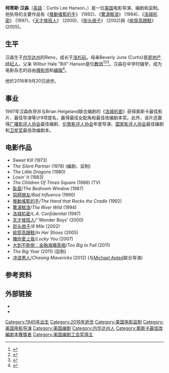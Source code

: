 {{noteTA
|T=zh-tw:柯提斯·韓森;zh-cn:柯蒂斯·汉森;zh-hk:寇蒂斯·韓遜;
|1=zh-tw:柯提斯·韓森;zh-cn:柯蒂斯·汉森;zh-hk:寇蒂斯·韓遜;
|2=zh-tw:柯提斯;zh-cn:柯蒂斯;zh-hk:寇蒂斯;
|3=zh-tw:韓森;zh-cn:汉森;zh-hk:韓遜;
}}
{{Infobox person
| name = 柯蒂斯·汉森<br />Curtis Hanson
| image = Curtis Hanson.JPG
| caption = 汉森在2007年[[翠貝卡電影節|翠貝卡電影節]]
| birth_name = Curtis Lee Hanson
| birth_date = {{Birth date |1945|3|24}}
| birth_place = {{USA}}[[内华达州|内华达州]][[雷諾_(內華達州)|雷諾]]
| death_date = {{Death date and age|mf=yes|2016|09|20|1945|03|24}}
| death_place = {{USA}}[[加利福尼亞州|加利福尼亞州]][[洛杉磯|洛杉磯]]
| occupation = 电影导演、编剧和监制
| years_active = 1970年至2016年
}}
{{中文譯名
| english   = Curtis Hanson
| putonghua = 柯蒂斯·汉森
| taiwan    = 柯提斯·韓森
| hongkong  = 寇蒂斯·韓遜
}}
'''柯蒂斯·汉森'''（[[英語|英語]]：Curtis Lee Hanson，{{bd|1945年|3月24日|2016年|9月20日}}）是一位[[美国|美国]]电影导演、编剧和监制。他执导的主要作品有《[[推動搖籃的手|推動搖籃的手]]》 (1992)、《[[驚濤駭浪|驚濤駭浪]]》 (1994)、《[[洛城机密|洛城机密]]》 (1997)、《[[天才接班人|天才接班人]]》 (2000)、《[[街头痞子|街头痞子]]》 (2002)與《[[偷穿高跟鞋|偷穿高跟鞋]]》 (2005)。

==生平==
汉森生于[[内华达州|内华达州]]的Reno，成长于[[洛杉矶|洛杉矶]]。母亲Beverly June (Curtis)是[[房地产|房地产]][[经纪人|经纪人]]，父亲 Wilbur Hale "Bill" Hanson是位[[教师|教师]]<ref>{{cite news | url=http://articles.latimes.com/1994-02-16/local/me-23419_1_curtis-hanson | work=Los Angeles Times | date=February 16, 1994 | title=* Wilbur (Bill) Hanson; Educator | accessdate=2014-10-28 | archive-date=2012-07-15 | archive-url=https://web.archive.org/web/20120715050752/http://articles.latimes.com/1994-02-16/local/me-23419_1_curtis-hanson | dead-url=no }}</ref><ref>{{cite news | url=http://www.nytimes.com/1994/10/05/movies/survival-lesson-for-river-director.html?pagewanted=2 | work=The New York Times | title=Survival Lesson For 'River' Director | date=October 5, 1994 | accessdate=2014-10-28 | archive-date=2020-02-04 | archive-url=https://web.archive.org/web/20200204032725/https://www.nytimes.com/1994/10/05/movies/survival-lesson-for-river-director.html?pagewanted=2 | dead-url=no }}</ref><ref name="google">{{cite book|title=Angelos|author=Kappa Delta Sorority|date=1941|issue=v. 37, no. 2|issn=1064-5837|url=http://books.google.ca/books?id=8R_PAAAAMAAJ|accessdate=2014-10-25}}</ref>。汉森在中学时辍学，成为电影杂志的自由[[摄影师|摄影师]]和[[编辑|编辑]]<ref>{{Cite web |url=http://movies.yahoo.com/movie/contributor/1800022846/bio |title=存档副本 |access-date=2014-10-28 |archive-date=2011-05-22 |archive-url=https://web.archive.org/web/20110522103803/http://movies.yahoo.com/movie/contributor/1800022846/bio |dead-url=no }}</ref>。

他於2016年9月20日過世。

==事业==
1997年汉森执导并与Brian Helgeland联合编剧的《[[洛城机密|洛城机密]]》获得奥斯卡最佳影片、最佳导演等计9项提名，赢得最佳女配角和最佳改编剧本奖。此外，该片还赢得[[广播影评人协会|广播影评人协会]]最佳编剧、[[伦敦影评人协会|伦敦影评人协会]]年度导演、[[国家影评人协会|国家影评人协会]]最佳编剧和[[卫星奖|卫星奖]]最佳改编剧本。

==电影作品==
* ''Sweet Kill'' (1973)
* ''The Silent Partner'' (1978) (编剧、监制)
* ''The Little Dragons'' (1980)
* ''Losin' It'' (1983)
* ''The Children Of Times Square'' (1986) (TV)
* [[臥窗|臥窗]]/''The Bedroom Window'' (1987)
* [[惡師損友|惡師損友]]/''Bad Influence'' (1990)
* [[推動搖籃的手|推動搖籃的手]]/''The Hand that Rocks the Cradle'' (1992)
* [[驚濤駭浪|驚濤駭浪]]/''The River Wild'' (1994)
* [[洛城机密|洛城机密]]/''L.A. Confidential'' (1997)
* [[天才接班人|天才接班人]]/''Wonder Boys' (2000)
* [[街头痞子|街头痞子]]/''8 Mile'' (2002)
* [[偷穿高跟鞋|偷穿高跟鞋]]/''In Her Shoes'' (2005)
* [[賭你愛上我|賭你愛上我]]/''Lucky You'' (2007)
* [[大到不能倒：金融海嘯真相|大到不能倒：金融海嘯真相]]/''Too Big to Fail'' (2011)
* ''The Big Year'' (2011) (监制)
* [[冲浪男人|冲浪男人]]/''Chasing Mavericks'' (2012) (与[[Michael_Apted|Michael Apted]]联合导演)

==参考资料==
{{Reflist}}

==外部链接==
*{{IMDb name|436}}
*{{Facebook|CurtisHanson|Curtis Hanson}}

{{國家影評人協會獎最佳導演}}
{{纽约影评人协会奖最佳导演}}
{{國家評論協會最佳導演}}
{{评论家选择电影奖最佳劇本}}
{{倫敦影評人協會獎年度導演}}
{{國家影評人協會獎最佳劇本}}
{{洛杉磯影評人協會獎最佳導演}}
{{奧斯卡最佳改編劇本獎}}
{{Authority control}}
{{DEFAULTSORT:Hanson, Curtis}}
[[Category:1945年出生|Category:1945年出生]]
[[Category:2016年逝世|Category:2016年逝世]]
[[Category:美国电影监制|Category:美国电影监制]]
[[Category:美国电影导演|Category:美国电影导演]]
[[Category:美国编剧|Category:美国编剧]]
[[Category:内华达州人|Category:内华达州人]]
[[Category:奧斯卡最佳改編劇本獲獎者|Category:奧斯卡最佳改編劇本獲獎者]]
[[Category:美国编剧工会奖得主|Category:美国编剧工会奖得主]]